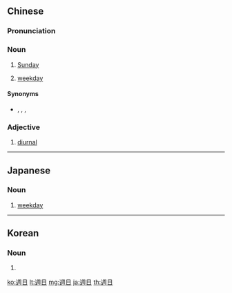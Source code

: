 {{also|周日}}
==Chinese==
{{zh-forms|s=周日|t2=周日}}

===Pronunciation===
{{zh-pron
|m=zhōurì
|c=zau1 jat6
|cat=n,a
}}

===Noun===
{{zh-noun}}

# {{lb|zh|mainland China|Taiwan|Hong Kong|Malaysia|Singapore}} [[Sunday]]
# {{lb|zh|Hong Kong|Malaysia|Singapore}} [[weekday]]

====Synonyms====
* {{sense|Sunday|lang=zh}} {{zh-l|星期日}}, {{zh-l|星期天}}, {{zh-l|禮拜日}}, {{zh-l|禮拜天}}

===Adjective===
{{zh-adj}}

# [[diurnal]]

{{zh-cat|Days of the week}}

----

==Japanese==
{{ja-kanjitab|しゅう|じつ|yomi=on}}

===Noun===
{{ja-noun|しゅうじつ}}

# [[weekday]]

----

==Korean==
{{ko-hanjatab}}

===Noun===
{{ko-noun|hj|hangeul=주일}}

# {{hanja form of|주일|[[week]]; [[weekday]]}}

[[ko:週日]]
[[lt:週日]]
[[mg:週日]]
[[ja:週日]]
[[th:週日]]